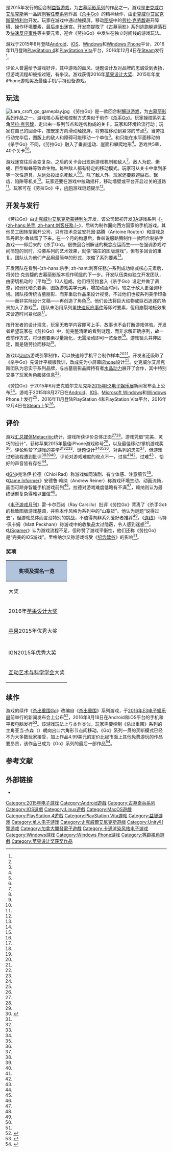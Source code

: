 {{NoteTA
|G1=Games
|G2=IT
|G3=Square Enix
|T=zh-cn:劳拉Go; zh-tw:Lara Croft Go;
|1=zh-cn:劳拉Go; zh-tw:Lara Croft Go;
|2=zh-hans:杀手Go; zh-hant:刺客任務Go;
|3=zh-hans:劳拉·克劳馥;zh-hk:羅拉·卡芙特;zh-tw:蘿拉·卡芙特;
|4=zh-hans:劳拉;zh-hk:羅拉;zh-tw:蘿拉;
}}
{{Infobox video game
| title = 劳拉Go
| english = Lara Croft Go
| image = Lara croft go logo.png
| developer = [[史克威尔艾尼克斯蒙特利尔|史克威尔艾尼克斯蒙特利尔]]
| publisher = [[史克威尔艾尼克斯|史克威尔艾尼克斯]]
| director = 丹尼尔·鲁兹（Daniel Lutz）
| series = [[古墓丽影系列|古墓丽影系列]]
| engine = [[Unity_(游戏引擎)|Unity]]
| platforms = [[Microsoft_Windows|Microsoft Windows]]、[[Android|Android]]、[[IOS|IOS]]、[[Windows_Phone|Windows Phone]]、[[PlayStation_4|PlayStation 4]]、[[PlayStation_Vita|PlayStation Vita]]、[[MacOS|macOS]]、[[Linux|Linux]]
| released = '''iOS'''、'''Android'''和'''Windows Phone'''{{Video game release|WW|2015年8月27日}}'''Microsoft Windows'''{{Video game release|WW|2015年8月27日|WW|2016年12月4日（Steam）}}'''PlayStation 4'''、'''PlayStation Vita'''{{Video game release|WW|2016年12月3日}}'''macOS'''、'''Linux'''{{Video game release|WW|2016年12月4日}}
| genre = [[益智游戏|益智]]
| modes = [[单人电子游戏|单人]]
}}
{{vgname|劳拉Go|en=Lara Croft Go|aka-cn=劳拉快跑|cn=劳拉Go|tw=en}}是2015年发行的回合制[[益智游戏|益智游戏]]，为[[古墓丽影系列|古墓丽影系列]]的作品之一。游戏是[[史克威尔艾尼克斯|史克威尔艾尼克斯]]另一品牌[[刺客任務系列|刺客任務系列]]作品《[[杀手Go|杀手Go]]》的精神续作，由[[史克威尔艾尼克斯蒙特利尔|史克威尔艾尼克斯蒙特利尔]]开发。玩家在游戏中通过触摸屏，移动[[图版游戏|图版]]中的[[劳拉·克劳馥|劳拉·克劳馥]]避开障碍、操作环境要素，最后走出迷宫。开发商提取了《古墓丽影》系列逃跑躲避落石及[[快速反应事件|快速反应事件]]等主要元素，迎合《劳拉Go》中发生在独立时间线的游戏玩法。

游戏于2015年8月登陆[[Android|Android]]、[[iOS|iOS]]、[[Microsoft_Windows|Windows]]和[[Windows_Phone|Windows Phone]]平台，2016年11月登陆[[PlayStation_4|PlayStation 4]]和[[PlayStation_Vita|PlayStation Vita]]平台，2016年12月4日在[[Steam|Steam]]发行<ref name="PlayStation" />。

评论人普遍给予游戏好评，其中游戏的画风、谜题设计及对品牌的忠诚受到表扬，但游戏流程却被指过短，{{le|关卡难度|difficulty level}}有争议。游戏获得2016年[[苹果设计大奖|苹果设计大奖]]、2015年年度iPhone游戏奖及{{tsl|en|The Game Awards 2015|2015年游戏大奖}}最佳手机/手持设备游戏。

== 玩法 ==
[[File:Lara_croft_go_gameplay.jpg|thumb]]
《劳拉Go》是一款回合制[[益智游戏|解谜游戏]]，为[[古墓丽影系列|古墓丽影系列]]作品之一。游戏核心系统和控制方式类似于前作《[[杀手Go|杀手Go]]》。玩家操控系列主角[[劳拉·克劳馥|劳拉·克劳馥]]，走出由一系列节点和连线构成的关卡。玩家和环境轮流行动；玩家在自己的回合中，按既定方向滑动触摸屏，将劳拉移动到紧邻的节点<ref name="pocketgamer_review" />。当劳拉行动完毕后，图版上的敌人和障碍可能移动一个单位<ref name="destructoid_review" />。和只能在水平面移动的《杀手Go》不同，《劳拉Go》融入了垂直运动、崖面和攀爬地形<ref name="gspot_preview" />。游戏共5章，40个关卡<ref name="destructoid_review" /><ref name="techtell_interview" />。

游戏迷宫往后会变复杂。之后的关卡会出现新游戏机制和敌人<ref name="destructoid_review" />。敌人为蛇、蜥蜴、巨型蜘蛛等致命生物。每种敌人都有特定的移动模式。玩家可从关卡中拿到矛等一次性道具，从远处投出杀死敌人<ref name="destructoid_review" /><ref name="gspot_preview" />。除了敌人外，玩家还要躲避巨石、锯齿、陷阱等机关<ref name="destructoid_review" />。玩家还要在游戏中拉动摇杆，移动墙壁或平台开启过关的道路<ref name="gspot_preview" />。玩家可在《劳拉Go》中，[[内购|内购]]游戏谜题提示<ref name="destructoid_review" />。

== 开发与发行 ==
《劳拉Go》由[[史克威尔艾尼克斯蒙特利尔|史克威尔艾尼克斯蒙特利尔]]开发，该公司起初开发[[AAA_(电子游戏术语)|3A]]游戏系列《[[刺客任務系列|-{zh-hans:杀手; zh-hant:刺客任務;}-]]》，后转为制作面向西方国家的手机游戏。其他员工因转型离开公司，只有技术总监安托因·路腾（Antoine Routon）和游戏总监丹尼尔·鲁兹留了下来。在一个月的构思后，鲁兹说服路腾制作一款回合制杀手游戏——即后来的《杀手Go》。很快回合制解谜的概念应运而生——在强调游戏时间简短的同时，沿袭系列的艺术效果，就像“端庄的图版游戏”，但有多回合的重复。团队认为他们产品用最简单的形式，浓缩了系列要素<ref name="GamesBeat dev" />。

开发团队在看到-{zh-hans:杀手; zh-hant:刺客任務;}-系列成功缩减核心元素后，将劳拉·克劳馥的古墓丽影版本视作明显的下一步。开发队伍类似独立开发团队，由密切机动的（平均<ref name="Pocket Gamer dev" />）10人组成。他们将劳拉套入《杀手Go》设定并做了调整，如弱化暗杀要素、图版游戏美学元素，增加动画时间，较之于敌人更强调环境。团队按传统古墓丽影、而非重启作品来设计视觉，不过他们也按系列美学印象——而非实际设计文稿——再创造了角色<ref name="GamesBeat dev" />。他们设法将巨大动物或巨石追逐的场景加入了游戏<ref name="GamesBeat dev" />。团队未沿用系列里[[快速反应事件|快速反应事件]]等即时要素，但用崩裂地板效果来营造时间紧张感<ref name="Develop dev" />。

按开发者的设计理念，玩家无教学内容即可上手，故事也不会打断游戏体验。开发者希望玩家在《劳拉Go》中，能完整清晰的看到谜题，而非求解正确序列，故一改前作方式，将谜题要素尽量简化，无需滚动即可一览全景<ref name="GamesBeat dev" />。游戏镜头并非固定，而是随劳拉而移动<ref name="Pocket Gamer dev" />。

游戏以[[Unity_(游戏引擎)|Unity]]游戏引擎制作，可以快速跨手机平台制作样本<ref name="Pocket Gamer dev" /><ref name="Develop dev" />。开发者还吸取了《杀手Go》先设计平板版教训，改成先为小屏幕[[IPhone|IPhone]]设计<ref name="Develop dev" />。史克威尔艾尼克斯团队为忠实于系列品牌，与古墓丽影品牌持有者[[水晶动力|水晶动力]]展开了合作，其中特别交换了玩家角色服装信息<ref name="Pocket Gamer dev" />。

《劳拉Go》于2015年6月史克威尔艾尼克斯[[2015年E3电子娱乐展|2015年E3电子娱乐展]]新闻发布会上公布<ref name="gspot_announce" />。游戏于2015年8月27日在[[Android|Android]]、[[IOS|IOS]]、[[Microsoft_Windows|Microsoft Windows]]和[[Windows_Phone|Windows Phone]]上发行<ref name="gi_date" />，2016年11月登陆[[PlayStation_4|PlayStation 4]]和[[PlayStation_Vita|PlayStation Vita]]平台，2016年12月4日在[[Steam|Steam]]上架<ref name="PlayStation" />。

== 评价 ==
{{Video game reviews
| MC = iOS：83/100<ref name="Metacritic iOS" /><br />PS4：84/100<ref name="Metacritic PS4" />
| EGM = 5.0/10<ref name="EGM review" />
| GI = 8/10<ref name="Game Informer review" />
| TA = iOS：{{rating|4.5|5}}<ref name="TouchArcade" />
| USG = {{rating|4.5|5}}<ref name="USgamer review"/>
}}

游戏[[汇总媒体|汇总媒体]][[Metacritic|Metacritic]]统计，游戏所获评价总体正面<ref name="Metacritic iOS" /><ref name="Metacritic PS4" />。游戏凭借“完美、灵巧的设计”，获称苹果2015年最佳iPhone游戏称号<ref name="USA Today: Apple" />，以及{{le|2015年游戏大奖|The Game Awards 2015}}最佳移动/掌机游戏奖<ref name="gamesradar.com">{{cite web|url=http://www.gamesradar.com/game-awards-2015-winners/|title=Here are all the winners of The Game Awards 2015|accessdate=2016-01-14|work=GamesRadar|archive-date=2015-12-12|archive-url=https://web.archive.org/web/20151212014600/http://www.gamesradar.com/game-awards-2015-winners/|dead-url=no}}</ref>。评论称赞了游戏的美学<ref name="IGN review" /><ref name="Game Informer review" /><ref name="USgamer review" />、谜题设计<ref name="IGN review" /><ref name="EGM review" /><ref name="USgamer review" />、对系列的忠实<ref name="IGN review" />，但游戏过短流程遭到批评<ref name="USgamer review" /><ref name="EGM review" /><ref name="Wired review" />。评论对游戏难度的观点不一，过易<ref name="IGN review" /><ref name="EGM review" />、过难<ref name="Game Informer review" /> 、恰好的声音皆有存在<ref name="USgamer review" />。

《[[IGN|IGN]]》克洛伊·拉德（Chloi Rad）称游戏如同演剧、有立体感、注意细节<ref name="IGN review" />。《[[Game_Informer|Game Informer]]》安德鲁·赖纳（Andrew Reiner）称游戏环境生动、动画流畅，画面可跻身智能手机游戏前列<ref name="Game Informer review" />。拉德对游戏难度低略有不满<ref name="IGN review" />，赖纳则认为最终谜题复杂得难以置信<ref name="Game Informer review" />。

《[[电子游戏月刊|电子游戏月刊]]》雷·卡尔西诺（Ray Carsillo）批评《劳拉Go》背离了《杀手Go》的标致图版游戏基调，并称本作风格为系列中的“山寨货”。他认为谜题“说得过去”，但游戏总体而言没特别的挑战，不值得向非系列爱好者推荐<ref name="EGM review" />。《[[连线_(杂志)|连线]]》马特·佩卡姆（Matt Peckham）称游戏中的收集品太过隐蔽，令人感到迷惑<ref name="Wired review" />。《[[USgamer|USgamer]]》{{le|加兹·里格纳尔|Jaz Rignall}}认为游戏流程不足，但称赞了游戏平衡性，他们还称《劳拉Go》是“完美的iOS游戏”。里格纳尔又称游戏或受《[[纪念碑谷_(游戏)|纪念碑谷]]》的影响<ref name="USgamer review" />。

=== 奖项 ===
{| class="wikitable" style="font-size:90%;"
|-
! colspan="4" style="background:#B0C4DE;" | 奖项及提名一览
|-
! 大奖
! 奖项
! 结果
! 参考
|-
| rowspan="1" |2016年[[苹果设计大奖|苹果设计大奖]]
| 最佳游戏
| {{win}}
| rowspan="1"|<ref name="CNET: anatomy"/>
|-
| rowspan="1" |[[蘋果公司|苹果]]2015年优秀大奖
| 年度游戏
| {{win}}
| rowspan="1"|<ref name="USA Today: Apple"/>
|-
| rowspan="1" |{{tsl|en|The Game Awards 2015|2015年游戏大奖}}
| 最佳手机/手持设备游戏
| {{win}}
| rowspan="1"|<ref name="gamesradar.com"/>
|-
| rowspan="1" |[[IGN|IGN]]2015年优秀大奖
| 年度手机游戏
| {{win}}
| rowspan="1"|<ref>{{cite web|url=http://www.ign.com/wikis/best-of-2015/Mobile_Game_of_the_Year|title=Mobile Game of the Year|accessdate=2016-01-14|work=IGN|archive-date=2020-05-25|archive-url=https://web.archive.org/web/20200525041441/https://www.ign.com/wikis/best-of-2015/Mobile_Game_of_the_Year|dead-url=no}}</ref>
|-
| rowspan="3" |[[互动艺术与科学学会|互动艺术与科学学会]]大奖
| 年度手机游戏
| {{nom}}
| rowspan="3"|<ref>{{cite web|url=http://www.gamespot.com/articles/the-2016-dice-award-winners-updated/1100-6434830/|title=The 2016 DICE Award Winners [UPDATED]|first=Chris|last=Pereira|work=GameSpot|date=2016-02-19|accessdate=2016-06-17|archive-date=2016-02-22|archive-url=https://web.archive.org/web/20160222053232/http://www.gamespot.com/articles/the-2016-dice-award-winners-updated/1100-6434830/|dead-url=no}}</ref>
|-
| 最佳美术指导
| {{nom}}
|-
| 最佳游戏指导
| {{nom}}
|}

== 续作 ==
游戏的续作《[[杀出重围Go|杀出重围Go]]》改编自《[[駭客入侵系列|杀出重围]]》系列游戏，于[[2016年E3电子娱乐展|2016年E3电子娱乐展]]前举行的新闻发布会上公布<ref>{{Cite web |last1=McCaffrey |first1=Ryan |title=E3 2016: Deus Ex Go Is a Hack-and-Swipe Deus Ex Adventure |work=IGN |date=2016-06-08 |url=http://www.ign.com/articles/2016/06/08/e3-2016-deus-ex-go-is-a-hack-and-swipe-deus-ex-adventure |accessdate=2016-06-12 |archive-date=2018-08-29 |archive-url=https://web.archive.org/web/20180829072837/http://www.ign.com/articles/2016/06/08/e3-2016-deus-ex-go-is-a-hack-and-swipe-deus-ex-adventure |dead-url=no }}</ref>，2016年8月18日在Android和iOS平台的手机和平板电脑发行<ref>{{cite web |last1=Corden |first1=Jez |title='No solid plans' for Deus Ex Go on Windows 10 and Windows 10 Mobile, but the possibility is being explored |url=https://www.windowscentral.com/no-solid-plans-deus-ex-go-windows-10 |website=Windows Central |publisher=Futureplc |accessdate=2020-08-17 |date=2016-08-23 |archive-date=2020-08-25 |archive-url=https://web.archive.org/web/20200825045559/https://www.windowscentral.com/no-solid-plans-deus-ex-go-windows-10 |dead-url=no }}</ref>。该游戏玩法上与本作类似，玩家需要控制《杀出重围》系列的主角亚当·杰森（{{lang|en|Adam Jensen}}）朝向出口六角形节点间移动。《Go》系列一贯的买断模式已经不为大多数玩家接受，加上作品4.99美元的定价比起市面上其他免费游玩的作品要昂贵，该作品已成为《Go》系列的最后一部作品<ref>{{cite web |last1=S. Good |first1=Owen |title=Square Enix’s mobile ‘Go’ series is over, studio confirms |url=https://www.polygon.com/2018/6/2/17420770/hitman-go-lara-croft-go-deus-ex-go-mobile-square-enix-montreal-end |website=Polygon |accessdate=2020-08-25 |date=2018-06-02 |archive-date=2020-08-11 |archive-url=https://web.archive.org/web/20200811092001/https://www.polygon.com/2018/6/2/17420770/hitman-go-lara-croft-go-deus-ex-go-mobile-square-enix-montreal-end |dead-url=no }}</ref>。

== 参考文献 ==
{{Reflist|2|refs=

<ref name="PlayStation">{{cite web | url=http://www.eurogamer.net/articles/2016-12-01-lara-croft-go-leaked-for-ps4-vita | title=Lara Croft Go leaked for PlayStation 4, Vita | work=Eurogamer | first=Tom | last=Phillips | date=2016-12-01 | accessdate=2016-12-01 | archive-date=2016-12-01 | archive-url=https://web.archive.org/web/20161201212843/http://www.eurogamer.net/articles/2016-12-01-lara-croft-go-leaked-for-ps4-vita | dead-url=no }}</ref>

<ref name="pocketgamer_review">{{cite web | url=http://www.pocketgamer.co.uk/r/iPad/Lara+Croft+GO/review.asp?c=67192 | title=Lara Croft Go | work=Pocket Gamer | first=Mark | last=Brown | date=2015-08-27 | accessdate=2015-08-27 | archive-date=2015-08-29 | archive-url=https://web.archive.org/web/20150829210922/http://www.pocketgamer.co.uk/r/iPad/Lara+Croft+GO/review.asp?c=67192 | dead-url=no }}</ref>

<ref name="destructoid_review">{{cite web | url=http://www.destructoid.com/review-lara-croft-go-308029.phtml | title=Review: Lara Croft Go | work=Destructoid | first=Zack | last=Furniss | date=2015-08-27 | accessdate=2015-08-27 | archive-date=2015-08-29 | archive-url=https://web.archive.org/web/20150829193737/http://www.destructoid.com/review-lara-croft-go-308029.phtml | dead-url=no }}</ref>

<ref name="Develop dev">{{cite web |url=http://www.develop-online.net/interview/the-develop-post-mortem-lara-croft-go/0214095 |accessdate=2015-12-17 |title=The Develop Post-Mortem: Lara Croft Go |last1=Batchelor |first1=James |date=2015-11-24 |work=Develop |archiveurl=https://www.webcitation.org/6drFzEwaN?url=http://www.develop-online.net/interview/the-develop-post-mortem-lara-croft-go/0214095 |archivedate=2015-12-18 |dead-url=no }}</ref>

<ref name="EGM review">{{cite web |url=http://www.egmnow.com/articles/reviews/lara-croft-go-review/ |accessdate=2015-12-17 |work=Electronic Gaming Monthly |title=Lara Croft Go review |last1=Carsillo |first1=Ray |date=2015-08-27 |archiveurl=https://www.webcitation.org/6drIlipFt?url=http://www.egmnow.com/articles/reviews/lara-croft-go-review/ |archivedate=2015-12-18 |dead-url=yes }}</ref>

<ref name="GamesBeat dev">{{cite web |url=https://venturebeat.com/2015/09/02/lara-croft-go-developer-on-turning-an-action-blockbuster-into-a-turn-based-mobile-game/view-all/ |accessdate=2015-12-17 |title=Lara Croft Go developer on turning an action blockbuster into a turn-based mobile game |last1=Kleckner |first1=Stephen |date=2015-09-02 |work=GamesBeat |archiveurl=https://www.webcitation.org/6drCuTO6c?url=http://venturebeat.com/2015/09/02/lara-croft-go-developer-on-turning-an-action-blockbuster-into-a-turn-based-mobile-game/view-all/ |archivedate=2015-12-18 |dead-url=no }}</ref>

<ref name="Game Informer review">{{cite web |url=http://www.gameinformer.com/games/lara_croft_go/b/ios/archive/2015/08/28/spelunking-with-brains.aspx |accessdate=2015-12-17 |work=Game Informer |title=Spelunking with Brains – Lara Croft Go review |last1=Reiner |first1=Andrew |date=2015-08-28 |archiveurl=https://www.webcitation.org/6drIGY81V?url=http://www.gameinformer.com/games/lara_croft_go/b/ios/archive/2015/08/28/spelunking-with-brains.aspx |archivedate=2015-12-18 |dead-url=no }}</ref>

<ref name="gspot_preview">{{cite web | url=http://www.gamespot.com/articles/lara-croft-go-iterates-on-hitman-go-for-a-true-tom/1100-6428337/ | title=Lara Croft Go Iterates on Hitman Go for a True Tomb Raider Adventure | work=GameSpot | first=Alexa Ray | last=Corriea | date=2015-06-18 | accessdate=2015-08-27 | archive-date=2015-08-23 | archive-url=https://web.archive.org/web/20150823042401/http://www.gamespot.com/articles/lara-croft-go-iterates-on-hitman-go-for-a-true-tom/1100-6428337/ | dead-url=no }}</ref>

<ref name="IGN review">{{cite web |url=http://www.ign.com/articles/2015/08/27/lara-croft-go-review |accessdate=2015-12-17 |title=Lara Croft Go review |last=Rad |first=Chloi |date=2015-08-27 |work=IGN |archiveurl=https://www.webcitation.org/6drHws6T2?url=http://www.ign.com/articles/2015/08/27/lara-croft-go-review |archivedate=2015-12-18 |dead-url=no }}</ref>

<ref name="techtell_interview">{{cite web | url=http://www.technologytell.com/apple/151258/e3-2015-lara-croft-go-is-exactly-what-tomb-raider-should-be/ | title=E3 2015: Lara Croft Go is exactly what Tomb Raider should be | work=Technology Tell | first=Kirk | last=Hiner | date=2015-06-17 | accessdate=2015-08-27 | archive-date=2015-09-07 | archive-url=https://web.archive.org/web/20150907233302/http://www.technologytell.com/apple/151258/e3-2015-lara-croft-go-is-exactly-what-tomb-raider-should-be/ | dead-url=no }}</ref>

<ref name="Metacritic iOS">{{cite web |url=https://www.metacritic.com/game/ios/lara-croft-go |title=Lara Croft GO for iPhone/iPad Reviews |website=Metacritic |publisher=CBS Interactive |accessdate=2018-06-04 |archiveurl=https://web.archive.org/web/20171103231210/http://www.metacritic.com/game/ios/lara-croft-go |archivedate=2017-11-03 |dead-url=no }}</ref>

<ref name="Metacritic PS4">{{cite web |url=https://www.metacritic.com/game/playstation-4/lara-croft-go |title=Lara Croft GO for PlayStation 4 Reviews |website=Metacritic |publisher=CBS Interactive |accessdate=2018-06-04 |archive-date=2018-05-29 |archive-url=https://web.archive.org/web/20180529000332/http://www.metacritic.com/game/playstation-4/lara-croft-go |dead-url=no }}</ref>

<ref name="Pocket Gamer dev">{{cite web |url=http://www.pocketgamer.biz/feature/61973/the-making-of-lara-croft-go/ |accessdate=2015-12-17 |title=An athletic aesthetic: The making of Lara Croft Go |last1=Judge |first1=Alysia |date=2015-09-15 |work=Pocket Gamer |archiveurl=https://www.webcitation.org/6drEXARuN?url=http://www.pocketgamer.biz/feature/61973/the-making-of-lara-croft-go/ |archivedate=2015-12-18 |dead-url=no }}</ref>

<ref name="gspot_announce">{{cite web | url=http://www.gamespot.com/articles/lara-croft-go-announced-at-e3-2015/1100-6428221/ | title=Lara Croft Go Announced at E3 2015 | work=GameSpot | first=Tamoor | last=Hussain | date=2015-06-16 | accessdate=2015-08-27 | archive-date=2015-08-22 | archive-url=https://web.archive.org/web/20150822152152/http://www.gamespot.com/articles/lara-croft-go-announced-at-e3-2015/1100-6428221/ | dead-url=no }}</ref>

<ref name="gi_date">{{cite web | url=http://www.gameinformer.com/games/lara_croft_go/b/ios/archive/2015/08/19/lara-croft-go-coming-to-ios-android-and-windows-phone.aspx | title=Lara Croft Go | work=Game Informer | first=Alissa | last=McAloon | date=2015-08-19 | accessdate=2015-08-27 | archive-date=2015-10-24 | archive-url=https://web.archive.org/web/20151024185757/http://www.gameinformer.com/games/lara_croft_go/b/ios/archive/2015/08/19/lara-croft-go-coming-to-ios-android-and-windows-phone.aspx | dead-url=no }}</ref>

<ref name="CNET: anatomy">{{Cite web |last1=Starr |first1=Michelle |title=Apple Design Awards go to Lara Croft Go and an anatomy app |work=CNET |date=2016-06-13 |url=http://www.cnet.com/news/apple-design-awards-go-to-lara-croft-go-medical-anatomy-app/ |accessdate=2016-06-16 |archive-date=2016-06-15 |archive-url=https://web.archive.org/web/20160615120611/http://www.cnet.com/news/apple-design-awards-go-to-lara-croft-go-medical-anatomy-app/ |dead-url=no }}</ref>

<ref name="USA Today: Apple">{{cite web |url=https://www.usatoday.com/story/tech/2015/12/09/game-year---lara-croft-go/77022500/ |accessdate=2015-12-17 |title=Game of the year – Lara Croft Go |last1=Graham |first1=Jefferson |date=2015-12-09 |work=USA Today |archiveurl=https://www.webcitation.org/6drF1cMcV?url=http://www.usatoday.com/story/tech/2015/12/09/game-year---lara-croft-go/77022500/ |archivedate=2015-12-18 |dead-url=no }}</ref>

<ref name="USgamer review">{{cite web |url=http://www.usgamer.net/articles/lara-croft-go-ios-review |accessdate=2015-12-17 |title=Lara Croft Go iOS Review: Pretty, Brilliant Puzzling |last1=Rignall |first1=Jaz |date=2015-08-27 |work=USgamer |archiveurl=https://www.webcitation.org/6drJEeWCy?url=http://www.usgamer.net/articles/lara-croft-go-ios-review |archivedate=2015-12-18 |dead-url=no }}</ref>

<ref name="Wired review">{{cite web |url=https://www.wired.com/2015/08/lara-croft-go/ |accessdate=2015-12-17 |title=Lara Croft Go is so good, but so short |last1=Peckham |first1=Matt |date=2015-08-28 |work=Wired |archiveurl=https://www.webcitation.org/6drK2AOyb?url=http://www.wired.com/2015/08/lara-croft-go/ |archivedate=2015-12-18 |dead-url=no }}</ref>

<ref name="TouchArcade">{{cite web |url=https://toucharcade.com/2015/09/03/lara-croft-go-review/ |title='Lara Croft Go' Review – Spear Beats Gun |last=Dotson |first=Carter |website=TouchArcade |date=2015-09-03 |accessdate=2018-06-04 |archive-date=2018-06-02 |archive-url=https://web.archive.org/web/20180602025629/https://toucharcade.com/2015/09/03/lara-croft-go-review/ |dead-url=no }}</ref>
}}

== 外部链接 ==
{{Commons category|Lara Croft Go}}
* {{Official|https://square-enix-games.com/games/lara-croft-go}}{{en}}

{{古墓丽影系列}}
{{史克威尔艾尼克斯蒙特利尔}}
{{Portal bar|电子游戏|史克威尔艾尼克斯}}
{{DEFAULTSORT:Lara Croft Go}}
[[Category:2015年电子游戏|Category:2015年电子游戏]]
[[Category:Android遊戲|Category:Android遊戲]]
[[Category:古墓奇兵系列|Category:古墓奇兵系列]]
[[Category:IOS遊戲|Category:IOS遊戲]]
[[Category:Linux遊戲|Category:Linux遊戲]]
[[Category:MacOS遊戲|Category:MacOS遊戲]]
[[Category:PlayStation_4遊戲|Category:PlayStation 4遊戲]]
[[Category:PlayStation_Vita游戏|Category:PlayStation Vita游戏]]
[[Category:益智游戏|Category:益智游戏]]
[[Category:单人电子游戏|Category:单人电子游戏]]
[[Category:史克威爾艾尼克斯遊戲|Category:史克威爾艾尼克斯遊戲]]
[[Category:Unity引擎游戏|Category:Unity引擎游戏]]
[[Category:加拿大開發電子遊戲|Category:加拿大開發電子遊戲]]
[[Category:卡通渲染风格电子游戏|Category:卡通渲染风格电子游戏]]
[[Category:Windows游戏|Category:Windows游戏]]
[[Category:Windows_Phone游戏|Category:Windows Phone游戏]]
[[Category:等距視角遊戲|Category:等距視角遊戲]]
[[Category:苹果设计奖获奖作品|Category:苹果设计奖获奖作品]]
{{Good article}}